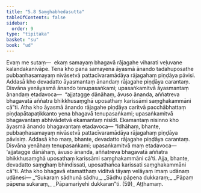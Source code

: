 ```yaml
---
title: "5.8 Saṃghabhedasutta"
tableOfContents: false
sidebar:
  order: 9
type: "tipitaka"
basket: "su"
book: "ud"
---
```



<DynamicBreadcrumb />

<Division number="48" book="ud" bookNo="18" page="149">

<Paragraph number="438" book="ud">
Evaṃ me sutaṃ—  ekaṃ samayaṃ bhagavā rājagahe viharati veḷuvane kalandakanivāpe. Tena kho pana samayena āyasmā ānando tadahuposathe pubbaṇhasamayaṃ nivāsetvā pattacīvaramādāya rājagahaṃ piṇḍāya pāvisi.
</Paragraph>

<Paragraph number="439" book="ud">
Addasā kho devadatto āyasmantaṃ ānandaṃ rājagahe piṇḍāya carantaṃ. Disvāna yenāyasmā ānando tenupasaṅkami; upasaṅkamitvā āyasmantaṃ ānandaṃ etadavoca—  “ajjatagge dānāhaṃ, āvuso ānanda, aññatreva bhagavatā aññatra bhikkhusaṃghā uposathaṃ karissāmi saṃghakammāni cā”ti.
</Paragraph>

<Paragraph number="440" book="ud">
Atha kho āyasmā ānando rājagahe piṇḍāya caritvā pacchābhattaṃ piṇḍapātapaṭikkanto yena bhagavā tenupasaṅkami; upasaṅkamitvā bhagavantaṃ abhivādetvā ekamantaṃ nisīdi. Ekamantaṃ nisinno kho āyasmā ānando bhagavantaṃ etadavoca—
</Paragraph>

<Paragraph number="441" book="ud">
“Idhāhaṃ, bhante, pubbaṇhasamayaṃ nivāsetvā pattacīvaramādāya rājagahaṃ piṇḍāya pāvisiṃ. Addasā kho maṃ, bhante, devadatto rājagahe piṇḍāya carantaṃ. Disvāna yenāhaṃ tenupasaṅkami; upasaṅkamitvā maṃ etadavoca—  ‘ajjatagge dānāhaṃ, āvuso ānanda, aññatreva bhagavatā aññatra bhikkhusaṃghā uposathaṃ karissāmi saṃghakammāni cā’ti. Ajja, bhante, devadatto saṃghaṃ bhindissati, uposathañca karissati saṃghakammāni cā”ti.
</Paragraph>

<Paragraph number="442" book="ud">
Atha kho bhagavā etamatthaṃ viditvā tāyaṃ velāyaṃ imaṃ udānaṃ udānesi—
</Paragraph>

<Paragraph number="443" type="verses" book="ud">
_“Sukaraṃ sādhunā sādhu,_  
_Sādhu pāpena dukkaraṃ;_  
_Pāpaṃ pāpena sukaraṃ,_  
_Pāpamariyehi dukkaran”ti. (59)_  


</Paragraph>
</Division>

<Paragraph number="444" type="center" book="ud">
Aṭṭhamaṃ.
</Paragraph>